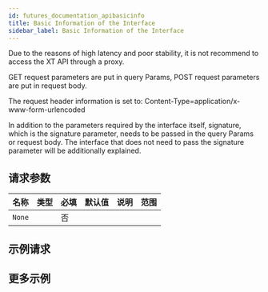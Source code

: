 ```yaml
---
id: futures_documentation_apibasicinfo
title: Basic Information of the Interface
sidebar_label: Basic Information of the Interface
---
```


Due to the reasons of high latency and poor stability, it is not recommend to access the XT API through a proxy.

GET request parameters are put in query Params, POST request parameters are put in request body.

The request header information is set to: Content-Type=application/x-www-form-urlencoded

In addition to the parameters required by the interface itself, signature, which is the signature parameter, needs to be passed in the query Params or request body. The interface that does not need to pass the signature parameter will be additionally explained.

## 请求参数

| 名称   | 类型 | 必填 | 默认值 | 说明 | 范围 |
| ------ | ---- | ---- | ------ | ---- | ---- |
| `None` |      | 否   |        |      |      |

## 示例请求

## 更多示例
